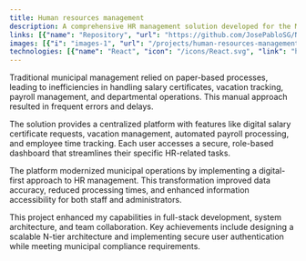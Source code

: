 ```yaml
---
title: Human resources management
description: A comprehensive HR management solution developed for the Municipality of Nandayure, Costa Rica, focusing on digitizing and streamlining administrative processes. Built as a graduation project for the National University of Costa Rica. 
links: [{"name": "Repository", "url": "https://github.com/JosePabloSG/NandayureFrontend"}]
images: [{"i": "images-1", "url": "/projects/human-resources-management/images-1.png"},{"i": "images-2", "url": "/projects/human-resources-management/images-2.png"},{"i": "images-3", "url": "/projects/human-resources-management/img-3.PNG"},{"i": "images-4", "url": "/projects/human-resources-management/images-4.png"},{"i": "images-5", "url": "/projects/human-resources-management/images-5.png"}]
technologies: [{"name": "React", "icon": "/icons/React.svg", "link": "https://react.dev"}, {"name": "Next.js", "icon": "/icons/Nextjs.svg", "link": "https://nextjs.org"}, {"name": "TypeScript", "icon": "/icons/Typescript.svg", "link": "https://www.typescriptlang.org"}, {"name": "Tailwind CSS", "icon": "/icons/Tailwindcss.svg", "link": "https://tailwindcss.com"},{"name": "React Hook Form", "icon": "/icons/react-hook-form.svg", "link":"https://react-hook-form.com/"}, {"name": "shadcn/ui", "icon": "/icons/shadcn-ui.svg", "link": "https://ui.shadcn.com"},{"name": "NextAuth","icon": "/icons/next-auth.webp", "link": "https://next-auth.js.org/"}, {"name": "Tanstack Query", "icon": "/icons/tanstack.svg", "link": "https://tanstack.com/query"}, {"name": "Zustand", "icon": "/icons/zustand.svg", "link": "https://zustand-demo.pmnd.rs"}, {"name": "Json Web Tokens", "icon": "/icons/Jwt.svg", "link": "https://jwt.io"}, {"name": "EsLint", "icon": "/icons/Eslint.svg", "link": "https://eslint.org"},{"name": "Vercel", "icon": "/icons/vercel.svg", "link": "https://vercel.com/"}, {"name": "Zod", "icon": "/icons/Zod.svg", "link": "https://zod.dev"},{"name": "cypress", "icon": "/icons/cypress.png", "link": "https://www.cypress.io"}, {"name": "OpenAI", "icon": "/icons/openai.svg", "link": "https://platform.openai.com"}]
---
```

Traditional municipal management relied on paper-based processes, leading to inefficiencies in handling salary certificates, vacation tracking, payroll management, and departmental operations. This manual approach resulted in frequent errors and delays.

The solution provides a centralized platform with features like digital salary certificate requests, vacation management, automated payroll processing, and employee time tracking. Each user accesses a secure, role-based dashboard that streamlines their specific HR-related tasks.

The platform modernized municipal operations by implementing a digital-first approach to HR management. This transformation improved data accuracy, reduced processing times, and enhanced information accessibility for both staff and administrators.

This project enhanced my capabilities in full-stack development, system architecture, and team collaboration. Key achievements include designing a scalable N-tier architecture and implementing secure user authentication while meeting municipal compliance requirements.